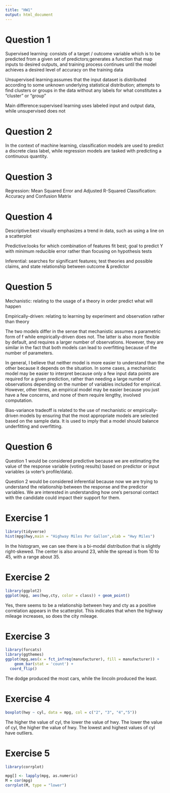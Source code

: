```yaml
---
title: "HW1"
output: html_document
---
```


# Question 1

Supervised learning: consists of a target / outcome variable which is to be predicted from a given set of predictors;generates a function that map inputs to desired outputs, and training process continues until the model achieves a desired level of accuracy on the training data

Unsupervised learning:assumes that the input dataset is distributed according to some unknown underlying statistical distribution; attempts to find clusters or groups in the data without any labels for what constitutes a "cluster" or "group"

Main difference:supervised learning uses labeled input and output data, while unsupervised does not

# Question 2

In the context of machine learning, classification models are used to predict a discrete class label, while regression models are tasked with predicting a continuous quantity.

# Question 3
Regression: Mean Squared Error and Adjusted R-Squared
Classification: Accuracy and Confusion Matrix

# Question 4
Descriptive:best visually emphasizes a trend in data, such as using a line on a scatterplot 

Predictive:looks for which combination of features fit best; goal to predict Y with minimum reducible error rather than focusing on hypothesis tests

Inferential: searches for significant features; test theories and possible claims, and state relationship between outcome & predictor

# Question 5
Mechanistic: relating to the usage of a theory in order predict what will happen

Empirically-driven: relating to learning by experiment and observation rather than theory

The two models differ in the sense that mechanistic assumes a parametric form of f while empirically-driven does not. The latter is also more flexible by default, and requires a larger number of observations. However, they are similar in the fact that both models can lead to overfitting because of the number of parameters.

In general, I believe that neither model is more easier to understand than the other because it depends on the situation. In some cases, a mechanistic model may be easier to interpret because only a few input data points are required for a given prediction, rather than needing a large number of observations depending on the number of variables included for empirical. However, other times, an empirical model may be easier because you just have a few concerns, and none of them require lengthy, involved computation.

Bias-variance tradeoff is related to the use of mechanistic or empirically-driven models by ensuring that the most appropriate models are selected based on the sample data. It is used to imply that a model should balance underfitting and overfitting.

# Question 6

Question 1 would be considered predictive because we are estimating the value of the response variable (voting results) based on predictor or input variables (a voter's profile/data).

Question 2 would be considered inferential because now we are trying to understand the relationship between the response and the predictor variables. We are interested in understanding how one's personal contact with the candidate could impact their support for them.

# Exercise 1

```r
library(tidyverse)
hist(mpg$hwy,main = "Highway Miles Per Gallon",xlab = "Hwy Miles")
```
In the histogram, we can see there is a bi-modal distribution that is slightly right-skewed. The center is also around 23, while the spread is from 10 to 45, with a range about 35. 

# Exercise 2
```r
library(ggplot2)
ggplot(mpg, aes(hwy,cty, color = class)) + geom_point()
```
Yes, there seems to be a relationship between hwy and cty as a positive correlation appears in the scatterplot. This indicates that when the highway mileage increases, so does the city mileage.

# Exercise 3
```r
library(forcats)
library(ggthemes)
ggplot(mpg,aes(x = fct_infreq(manufacturer), fill = manufacturer)) + 
	geom_bar(stat = 'count') +
  coord_flip() 

```

The dodge produced the most cars, while the lincoln produced the least.

# Exercise 4
```r
boxplot(hwy ~ cyl, data = mpg, col = c("2", "3", "4","5"))
```
The higher the value of cyl, the lower the value of hwy.
The lower the value of cyl, the higher the value of hwy.
The lowest and highest values of cyl have outliers.

# Exercise 5
```r
library(corrplot)

mpg[] <- lapply(mpg, as.numeric)
M = cor(mpg)
corrplot(M, type = "lower")
```
